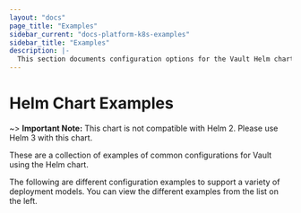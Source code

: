 ```yaml
---
layout: "docs"
page_title: "Examples"
sidebar_current: "docs-platform-k8s-examples"
sidebar_title: "Examples"
description: |-
  This section documents configuration options for the Vault Helm chart
---
```


# Helm Chart Examples

~> **Important Note:** This chart is not compatible with Helm 2. Please use Helm 3 with this chart.

These are a collection of examples of common configurations for Vault using the Helm chart. 

The following are different configuration examples to support a variety of
deployment models. You can view the different examples from the list on the left.
